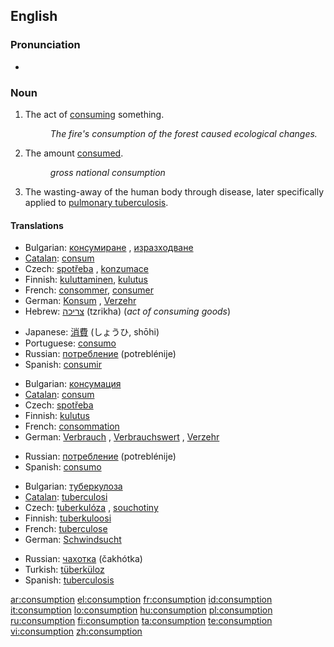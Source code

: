 ==English==

===Pronunciation===
*{{audio|en-us-consumption.ogg|Audio (US)}}

===Noun===
{{en-noun|-}}

# The act of [[consume|consuming]] something.  
#:''The fire's consumption of the forest caused ecological changes.''
# The amount [[consume|consumed]].  
#:''gross national consumption''
# {{pathology|obsolete}} The wasting-away of the human body through disease, later specifically applied to [[pulmonary tuberculosis]].

====Translations====
{{trans-top|the act of consuming something}}
*Bulgarian: [[консумиране]] {{f}}, [[изразходване]] {{n}}
*[[Catalan]]: [[consum]] {{m}}
*Czech:  [[spotřeba]] {{f}}, [[konzumace]] {{f}}
*Finnish: [[kuluttaminen]], [[kulutus]]
*French: [[consommer]], [[consumer]]
*German: [[Konsum]] {{m}}, [[Verzehr]] {{m}}
*Hebrew: [[צריכה]] (tzrikha) {{f}} (''act of consuming goods'')
{{trans-mid}}
*Japanese: [[消費]] (しょうひ, shōhi)
*Portuguese: [[consumo]] {{m}}
*Russian: [[потребление]] (potreblénije) {{n}}
*Spanish: [[consumir]]
{{trans-bottom}}

{{trans-top|the amount consumed}}
*Bulgarian: [[консумация]] {{f}}
*[[Catalan]]: [[consum]] {{m}}
*Czech: [[spotřeba]] {{f}}
*Finnish: [[kulutus]]
*French: [[consommation]] {{f}}
*German: [[Verbrauch]] {{m}}, [[Verbrauchswert]] {{m}}, [[Verzehr]] {{m}}
{{trans-mid}}
*Russian: [[потребление]] (potreblénije) {{n}}
*Spanish: [[consumo]]
{{trans-bottom}}

{{trans-top|tuberculosis}}
*Bulgarian: [[туберкулоза]] {{f}}
*[[Catalan]]: [[tuberculosi]]
*Czech: [[tuberkulóza]] {{f}}, [[souchotiny]]
*Finnish: [[tuberkuloosi]]
*French: [[tuberculose]] {{f}}
*German: [[Schwindsucht]] {{f}}
{{trans-mid}}
*Russian: [[чахотка]] (čakhótka) {{f}}
*Turkish: [[tüberküloz]]
*Spanish: [[tuberculosis]]
{{trans-bottom}}

[[ar:consumption]]
[[el:consumption]]
[[fr:consumption]]
[[id:consumption]]
[[it:consumption]]
[[lo:consumption]]
[[hu:consumption]]
[[pl:consumption]]
[[ru:consumption]]
[[fi:consumption]]
[[ta:consumption]]
[[te:consumption]]
[[vi:consumption]]
[[zh:consumption]]